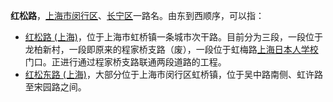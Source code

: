 '''红松路'''，[[上海市|上海市]][[闵行区|闵行区]]、[[长宁区|长宁区]]一路名。由东到西顺序，可以指：
*[[红松路_(上海)|红松路 (上海)]]，位于上海市虹桥镇一条城市次干路。目前分为三段，一段位于龙柏新村，一段即原来的程家桥支路（废），一段位于虹梅路[[上海日本人学校|上海日本人学校]]门口。正进行通过程家桥支路联通两段道路的工程。
*[[红松东路_(上海)|红松东路 (上海)]]，大部分位于上海市闵行区虹桥镇，位于吴中路南侧、虹许路至宋园路之间。

{{disambig|cat=三字地名消歧义}}